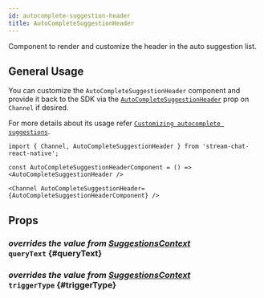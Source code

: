 ```yaml
---
id: autocomplete-suggestion-header
title: AutoCompleteSuggestionHeader
---
```



Component to render and customize the header in the auto suggestion list.

## General Usage

You can customize the `AutoCompleteSuggestionHeader` component and provide it back to the SDK via the [`AutoCompleteSuggestionHeader`](../core-components/channel.mdx#autocompletesuggestionheader) prop on `Channel` if desired.

For more details about its usage refer [`Customizing autocomplete suggestions`](../guides/custom-auto-complete-suggestion-list.mdx).

```tsx
import { Channel, AutoCompleteSuggestionHeader } from 'stream-chat-react-native';

const AutoCompleteSuggestionHeaderComponent = () => <AutoCompleteSuggestionHeader />

<Channel AutoCompleteSuggestionHeader={AutoCompleteSuggestionHeaderComponent} />
```

## Props

### <div class="label description">_overrides the value from [SuggestionsContext](../contexts/suggestions-context.mdx#querytext)_</div> `queryText` {#queryText}

<QueryText />

### <div class="label description">_overrides the value from [SuggestionsContext](../contexts/suggestions-context.mdx#triggertype)_</div> `triggerType` {#triggerType}

<TriggerType />
